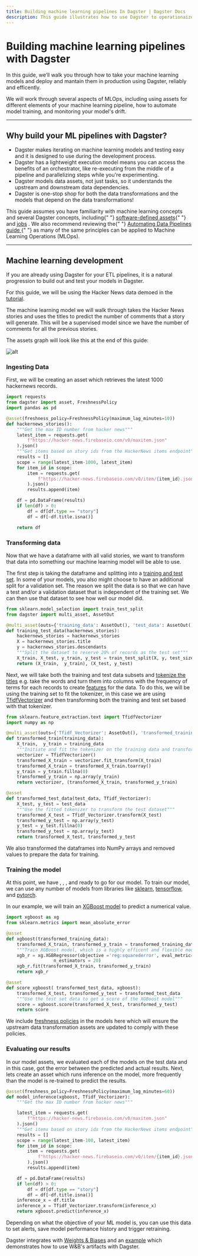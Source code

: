 ```yaml
---
title: Building machine learning pipelines In Dagster | Dagster Docs
description: This guide illustrates how to use Dagster to operationaize your machine learning pipeline
---
```


# Building machine learning pipelines with Dagster

In this guide, we’ll walk you through how to take your machine learning models and deploy and mantain them in production using Dagster, reliably and efficently.

We will work through several aspects of MLOps, including using assets for different elements of your machine learning pipeline, how to automate model training, and monitoring your model's drift.

---

## Why build your ML pipelines with Dagster?

- Dagster makes iterating on machine learning models and testing easy and it is designed to use during the development process.
- Dagster has a lightweight execution model means you can access the benefits of an orchestrator, like re-executing from the middle of a pipeline and parallelizing steps while you're experimenting.
- Dagster models data assets, not just tasks, so it understands the upstream and downstream data dependencies.
- Dagster is one-stop shop for both the data transformations and the models that depend on the data transformations!

<Note>
  This guide assumes you have familiarity with machine learning concepts and several Dagster concepts,
  including{" "}
  <a href="/concepts/assets/software-defined-assets">software-defined assets</a>{" "}
  and <a href="/concepts/ops-jobs-graphs/jobs">jobs</a> . We also recommend
  reviewing the{" "}
  <a href="/guides/dagster/automating-pipelines">
    Automating Data Pipelines guide
  </a>{" "}
  as many of the same principles can be applied to Machine Learning Operations (MLOps).
</Note>

---
## Machine learning development

If you are already using Dagster for your ETL pipelines, it is a natural progression to build out and test your models in Dagster.

For this guide, we will be using the Hacker News data demoed in the [tutorial](/tutorial).

The machine learning model we will walk through takes the Hacker News stories and uses the titles to predict the number of comments that a story will generate. This will be a supervised model since we have the number of comments for all the previous stories.

The assets graph will look like this at the end of this guide:

<Image
alt="alt"
src="/images/guides/ml-ops/ml_asset_dag.png"
width={1804}
height={1064}
/>

### Ingesting Data

First, we will be creating an asset which retrieves the latest 1000 hackernews records.

```python file=/guides/dagster/ml_ops/ml_ops.py startafter=data_ingestion_start endbefore=data_ingestion_end
import requests
from dagster import asset, FreshnessPolicy
import pandas as pd

@asset(freshness_policy=FreshnessPolicy(maximum_lag_minutes=10))
def hackernews_stories():
    """Get the max ID number from hacker news"""
    latest_item = requests.get(
        f"https://hacker-news.firebaseio.com/v0/maxitem.json"
    ).json()
    """Get items based on story ids from the HackerNews items endpoint"""
    results = []
    scope = range(latest_item-1000, latest_item)
    for item_id in scope:
        item = requests.get(
            f"https://hacker-news.firebaseio.com/v0/item/{item_id}.json"
        ).json()
        results.append(item)

    df = pd.DataFrame(results)
    if len(df) > 0:
        df = df[df.type == "story"]
        df = df[~df.title.isna()]

    return df
```

### Transforming data

Now that we have a dataframe with all valid stories, we want to transform that data into something our machine learning model will be able to use.

The first step is taking the dataframe and splitting into a [training and test set](https://en.wikipedia.org/wiki/Training,\_validation,\_and_test_data_sets). In some of your models, you also might choose to have an additional split for a validation set. The reason we split the data is so that we can have a test and/or a validation dataset that is independent of the training set. We can then use that dataset to see how well our model did.

```python file=/guides/dagster/ml_ops/ml_ops.py startafter=test_train_split_start endbefore=test_train_split_end
from sklearn.model_selection import train_test_split
from dagster import multi_asset, AssetOut

@multi_asset(outs={'training_data': AssetOut(), 'test_data': AssetOut()})
def training_test_data(hackernews_stories):
    hackernews_stories = hackernews_stories
    X = hackernews_stories.title
    y = hackernews_stories.descendants
    """Split the dataset to reserve 20% of records as the test set"""
    X_train, X_test, y_train, y_test = train_test_split(X, y, test_size=0.2)
    return (X_train,  y_train), (X_test, y_test)
```

Next, we will take both the training and test data subsets and [tokenize the titles](https://en.wikipedia.org/wiki/Lexical_analysis) e.g. take the words and turn them into columns with the frequency of terms for each records to create [features](https://en.wikipedia.org/wiki/Feature_\(machine_learning\)) for the data. To do this, we will be using the training set to fit the tokenizer, in this case we are using [TfidfVectorizer](https://scikit-learn.org/stable/modules/generated/sklearn.feature_extraction.text.TfidfVectorizer.html) and then transforming both the training and test set based with that tokenizer.

```python file=/guides/dagster/ml_ops/ml_ops.py startafter=vectorizer_start endbefore=vectorizer_end
from sklearn.feature_extraction.text import TfidfVectorizer
import numpy as np

@multi_asset(outs={'Tfidf_Vectorizer': AssetOut(), 'transformed_training_data': AssetOut()})
def transformed_train(training_data):
    X_train,  y_train = training_data
    """Initiate and fit the tokenizer on the training data and transform the training dataset"""
    vectorizer = TfidfVectorizer()
    transformed_X_train = vectorizer.fit_transform(X_train)
    transformed_X_train = transformed_X_train.toarray()
    y_train = y_train.fillna(0)
    transformed_y_train = np.array(y_train)
    return vectorizer, (transformed_X_train, transformed_y_train)

@asset
def transformed_test_data(test_data, Tfidf_Vectorizer):
    X_test, y_test = test_data
    """Use the fitted tokenizer to transform the test dataset"""
    transformed_X_test = Tfidf_Vectorizer.transform(X_test)
    transformed_y_test = np.array(y_test)
    y_test = y_test.fillna(0)
    transformed_y_test = np.array(y_test)
    return transformed_X_test, transformed_y_test
```

We also transformed the dataframes into NumPy arrays and removed <PyObject object="nan"/> values to prepare the data for training.


### Training the model

At this point, we have <PyObject object="X_train"/>, <PyObject object="y_train"/>, <PyObject object="X_test"/>, and <PyObject object="y_test"/> ready to go for our model. To train our model, we can use any number of models from libraries like [sklearn](https://scikit-learn.org/), [tensorflow](https://www.tensorflow.org/), and [pytorch](https://pytorch.org/).

In our example, we will train an [XGBoost model](https://xgboost.readthedocs.io/en/stable/python/python_api.html#xgboost.XGBRegressor) to predict a numerical value.

```python file=/guides/dagster/ml_ops/ml_ops.py startafter=models_start endbefore=models_end
import xgboost as xg
from sklearn.metrics import mean_absolute_error

@asset
def xgboost(transformed_training_data):
    transformed_X_train, transformed_y_train = transformed_training_data
    """Train XGBoost model, which is a highly efficent and flexible model"""
    xgb_r = xg.XGBRegressor(objective ='reg:squarederror', eval_metric=mean_absolute_error,
                  n_estimators = 20)
    xgb_r.fit(transformed_X_train, transformed_y_train)
    return xgb_r

@asset
def score_xgboost( transformed_test_data, xgboost):
    transformed_X_test, transformed_y_test = transformed_test_data
    """Use the test set data to get a score of the XGBoost model"""
    score = xgboost.score(transformed_X_test, transformed_y_test)
    return score
```

We include [freshness policies](/concepts/partitions-schedules-sensors/asset-sensors#freshness-policy-sensors) in the models here which will ensure the upstream data transformation assets are updated to comply with these policies.

### Evaluating our results

In our model assets, we evaluated each of the models on the test data and in this case, got the error between the predicted and actual results. Next, lets create an asset which runs inference on the model, more frequently than the model is re-trained to predict the results.

```python file=/guides/dagster/ml_ops/ml_ops.py startafter=inference_start endbefore=inference_end
@asset(freshness_policy=FreshnessPolicy(maximum_lag_minutes=60))
def model_inference(xgboost, Tfidf_Vectorizer):
    """Get the max ID number from hacker news"""

    latest_item = requests.get(
        f"https://hacker-news.firebaseio.com/v0/maxitem.json"
    ).json()
    """Get items based on story ids from the HackerNews items endpoint"""
    results = []
    scope = range(latest_item-100, latest_item)
    for item_id in scope:
        item = requests.get(
            f"https://hacker-news.firebaseio.com/v0/item/{item_id}.json"
        ).json()
        results.append(item)

    df = pd.DataFrame(results)
    if len(df) > 0:
        df = df[df.type == "story"]
        df = df[~df.title.isna()]
    inference_x = df.title
    inference_x = Tfidf_Vectorizer.transform(inference_x)
    return xgboost.predict(inference_x)
```

Depending on what the objective of your ML model is, you can use this data to set alerts, save model performance history and trigger retraining.

Dagster integrates with [Weights & Biases](/\_apidocs/libraries/dagster-wandb) and an [example](https://github.com/dagster-io/dagster/tree/master/examples/with_wandb) which demonstrates how to use W\&B's artifacts with Dagster.
